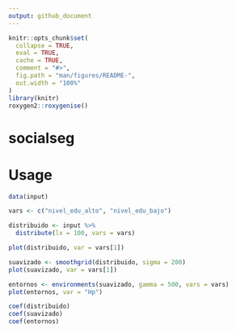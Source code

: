 ```yaml
---
output: github_document
---
```


<!-- README.md is generated from README.Rmd. Please edit that file -->

```r
knitr::opts_chunk$set(
  collapse = TRUE,
  eval = TRUE,
  cache = TRUE,
  comment = "#>",
  fig.path = "man/figures/README-",
  out.width = "100%"
)
library(knitr)
roxygen2::roxygenise()
```


# socialseg

# Usage

```r
data(input)

vars <- c("nivel_edu_alto", "nivel_edu_bajo")

distribuido <- input %>% 
  distribute(lx = 100, vars = vars) 

plot(distribuido, var = vars[1])

suavizado <- smoothgrid(distribuido, sigma = 200)
plot(suavizado, var = vars[1])

entornos <- environments(suavizado, gamma = 500, vars = vars)
plot(entornos, var = "Hp")

coef(distribuido)
coef(suavizado)
coef(entornos)
```




